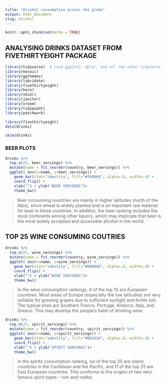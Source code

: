 ```yaml
---
title: "Alcohol consumption across the globe"
output: html_document
slug: alcohol
---
```


```r
knitr::opts_chunk$set(echo = TRUE)
```

## ANALYSING DRINKS DATASET FROM FIVETHIRTYEIGHT PACKAGE 


```r
library(tidyverse)  # Load ggplot2, dplyr, and all the other tidyverse packages
library(mosaic)
library(ggthemes)
library(lubridate)
library(fivethirtyeight)
library(here)
library(skimr)
library(janitor)
library(vroom)
library(tidyquant)
library(patchwork)
```


```r
library(fivethirtyeight)
data(drinks)
```

```r
skim(drinks)
```

### BEER PLOTS


```r
drinks %>% 
  top_n(25, beer_servings) %>%
  mutate(name = fct_reorder(country, beer_servings)) %>%
  ggplot( aes(x=name, y=beer_servings)) +
    geom_bar(stat="identity", fill="#f68060", alpha=.6, width=.4) +
    coord_flip() +
    xlab("") + ylab("BEER SERVINGS")+
    theme_bw()
```

>Beer consuming countries are mainly in higher latitudes (north of the Alps), since wheat is widely planted and is an important raw material for beer in these countries. In addition, the beer ranking includes the most continents among other liquors, which may implicate that beer is the most widely accepted and accessible alcohol in the world.

## TOP 25 WINE CONSUMING COUTRIES

```r
drinks %>% 
  top_n(25, wine_servings) %>%
  mutate(name = fct_reorder(country, wine_servings)) %>%
  ggplot( aes(x=name, y=wine_servings)) +
    geom_bar(stat="identity", fill="#008080", alpha=.6, width=.4) +
    coord_flip() +
    xlab("") + ylab("WINE SERVINGS")+
    theme_bw()
```

> In the wine consumption rankings, 9 of the top 10 are *European countries*. Most areas of Europe (especially the low latitudes) are very suitable for growing grapes due to sufficient sunlight and fertile soil. The typical ones are Southern France, Portugal, Andorra, Italy, and Greece. This may develop the people's habit of drinking wine.

```r
drinks %>% 
  top_n(25, spirit_servings) %>%
  mutate(name = fct_reorder(country, spirit_servings)) %>%
  ggplot( aes(x=name, y=spirit_servings)) +
    geom_bar(stat="identity", fill="#6b4226", alpha=.6, width=.4) +
    coord_flip() +
    xlab("") + ylab("SPIRIT SERVINGS")+
    theme_bw()
```





>In the spirits consumption ranking, six of the top 25 are island countries in the Caribbean and the Pacific, and 11 of the top 25 are East European countries. This conforms to the origins of two very famous spirit types - rum and vodka.



